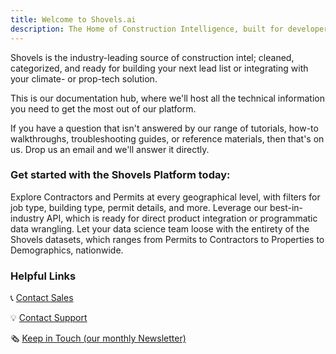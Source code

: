 ```yaml
---
title: Welcome to Shovels.ai
description: The Home of Construction Intelligence, built for developers *and* developers.
---
```

Shovels is the industry-leading source of construction intel; cleaned, categorized, and ready for building your next lead list or integrating with your climate- or prop-tech solution.

This is our documentation hub, where we'll host all the technical information you need to get the most out of our platform. 

If you have a question that isn't answered by our range of tutorials, how-to walkthroughs, troubleshooting guides, or reference materials, then that's on us. Drop us an email and we'll answer it directly.
### Get started with the Shovels Platform today:

<Card title="Shovels Online" horizontal="true" icon="earth-americas" href="https://app.shovels.ai">
  Explore Contractors and Permits at every geographical level, with filters for job type, building type, permit details, and more. 
</Card>

<Card title="Shovels API" horizontal="true" icon="terminal" href="/api-reference">
  Leverage our best-in-industry API, which is ready for direct product integration or programmatic data wrangling. 
</Card>

<Card title="Shovels EDL (Enterprise Data License)" horizontal="true" icon="database" href="https://www.shovels.ai/data-feed">
  Let your data science team loose with the entirety of the Shovels datasets, which ranges from Permits to Contractors to Properties to Demographics, nationwide. 
</Card>

### Helpful Links

📞 [Contact Sales](mailto:sales@shovels.ai)

💡 [Contact Support](mailto:support@shovels.ai)

🗞️ [Keep in Touch (our monthly Newsletter)](https://www.shovels.ai)